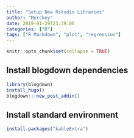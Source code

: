 ```yaml
---
title: "Setup New Rstudio Libraries"
author: "Merckey"
date: 2019-01-29T23:39:06
categories: ["R"]
tags: ["R Markdown", "plot", "regression"]
---
```



```r
knitr::opts_chunk$set(collapse = TRUE)
```

## Install blogdown dependencies
```r
library(blogdown)
install_hugo()
blogdown:::new_post_addin()
```


## Install standard environment
```r
install.packages("kableExtra")

```